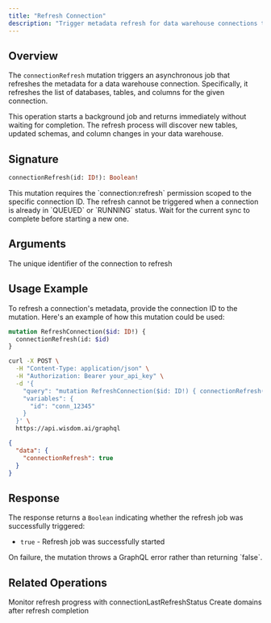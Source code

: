 ```yaml
---
title: "Refresh Connection"
description: "Trigger metadata refresh for data warehouse connections to discover new tables and schemas"
---
```


## Overview

The `connectionRefresh` mutation triggers an asynchronous job that refreshes the metadata for a data warehouse connection. Specifically, it refreshes the list of databases, tables, and columns for the given connection.

This operation starts a background job and returns immediately without waiting for completion. The refresh process will discover new tables, updated schemas, and column changes in your data warehouse.

## Signature

```graphql
connectionRefresh(id: ID!): Boolean!
```

<Note>
  This mutation requires the `connection:refresh` permission scoped to the specific connection ID.
</Note>

<Warning>
  The refresh cannot be triggered when a connection is already in `QUEUED` or `RUNNING` status. Wait for the current sync to complete before starting a new one.
</Warning>

## Arguments

<ParamField path="id" type="ID!" required>
  The unique identifier of the connection to refresh
</ParamField>

## Usage Example

To refresh a connection's metadata, provide the connection ID to the mutation. Here's an example of how this mutation could be used:

```graphql
mutation RefreshConnection($id: ID!) {
  connectionRefresh(id: $id)
}
```

<RequestExample>

```bash Request
curl -X POST \
  -H "Content-Type: application/json" \
  -H "Authorization: Bearer your_api_key" \
  -d '{
    "query": "mutation RefreshConnection($id: ID!) { connectionRefresh(id: $id) }",
    "variables": {
      "id": "conn_12345"
    }
  }' \
  https://api.wisdom.ai/graphql
```

</RequestExample>

<ResponseExample>

```json Response
{
  "data": {
    "connectionRefresh": true
  }
}
```

</ResponseExample>

## Response

The response returns a `Boolean` indicating whether the refresh job was successfully triggered:

- `true` - Refresh job was successfully started

<Info>
  On failure, the mutation throws a GraphQL error rather than returning `false`.
</Info>

## Related Operations

<CardGroup cols={2}>
  <Card title="Check Refresh Status" icon="clock" href="/integrations/graphql-api/queries/connection">
    Monitor refresh progress with connectionLastRefreshStatus
  </Card>
  <Card title="Create Domain" icon="plus" href="/integrations/graphql-api/mutations/domain">
    Create domains after refresh completion
  </Card>
</CardGroup>